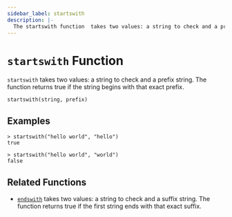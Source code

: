 ```yaml
---
sidebar_label: startswith
description: |-
  The startswith function  takes two values: a string to check and a prefix string. It returns true if the string begins with that exact prefix.
---
```


# `startswith` Function

`startswith` takes two values: a string to check and a prefix string. The function returns true if the string begins with that exact prefix.

```hcl
startswith(string, prefix)
```

## Examples

```
> startswith("hello world", "hello")
true

> startswith("hello world", "world")
false
```

## Related Functions

- [`endswith`](/docs/language/functions/endswith) takes two values: a string to check and a suffix string. The function returns true if the first string ends with that exact suffix.
